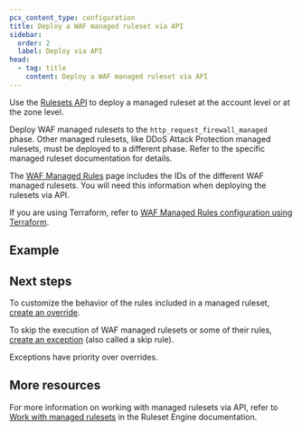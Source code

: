 ```yaml
---
pcx_content_type: configuration
title: Deploy a WAF managed ruleset via API
sidebar:
  order: 2
  label: Deploy via API
head:
  - tag: title
    content: Deploy a WAF managed ruleset via API
---
```



Use the [Rulesets API](/ruleset-engine/rulesets-api/) to deploy a managed ruleset at the account level or at the zone level.

Deploy WAF managed rulesets to the `http_request_firewall_managed` phase. Other managed rulesets, like DDoS Attack Protection managed rulesets, must be deployed to a different phase. Refer to the specific managed ruleset documentation for details.

The [WAF Managed Rules](/waf/managed-rules/#available-managed-rulesets) page includes the IDs of the different WAF managed rulesets. You will need this information when deploying the rulesets via API.

If you are using Terraform, refer to [WAF Managed Rules configuration using Terraform](/terraform/additional-configurations/waf-managed-rulesets/).

## Example

<Render file="managed-rulesets/api-zone-example" />

## Next steps

To customize the behavior of the rules included in a managed ruleset, [create an override](/ruleset-engine/managed-rulesets/override-managed-ruleset/).

To skip the execution of WAF managed rulesets or some of their rules, [create an exception](/waf/managed-rules/waf-exceptions/define-api/) (also called a skip rule).

Exceptions have priority over overrides.

## More resources

For more information on working with managed rulesets via API, refer to [Work with managed rulesets](/ruleset-engine/managed-rulesets/) in the Ruleset Engine documentation.

